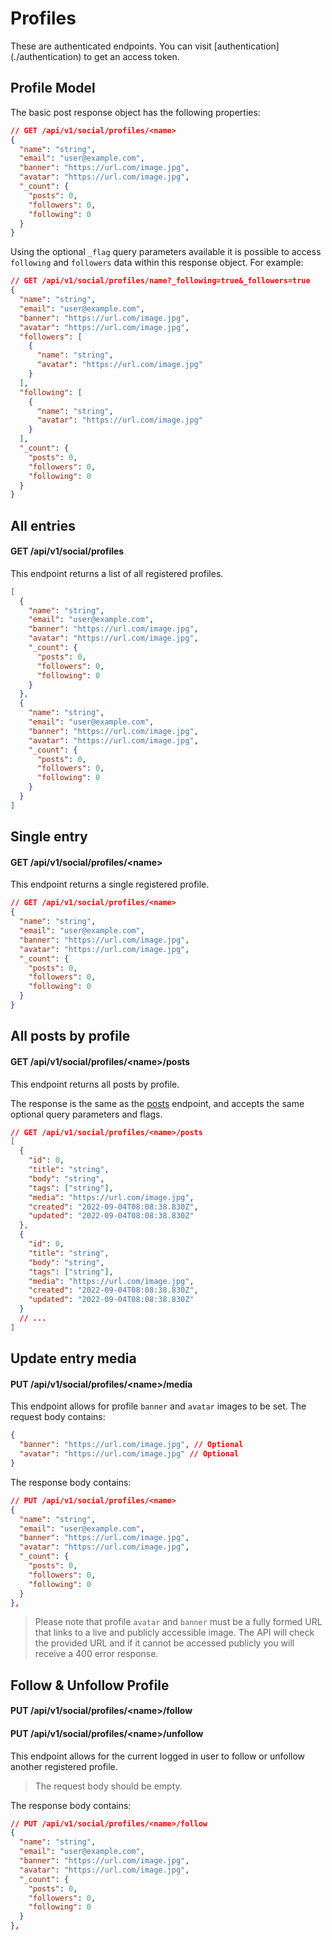 
# Profiles

<Callout type="warning" emoji="⚠️">
  These are authenticated endpoints. You can visit
  [authentication](./authentication) to get an access token.
</Callout>

## Profile Model

The basic post response object has the following properties:

```json
// GET /api/v1/social/profiles/<name>
{
  "name": "string",
  "email": "user@example.com",
  "banner": "https://url.com/image.jpg",
  "avatar": "https://url.com/image.jpg",
  "_count": {
    "posts": 0,
    "followers": 0,
    "following": 0
  }
}
```

Using the optional `_flag` query parameters available it is possible to access `following` and `followers` data within this response object. For example:

```json
// GET /api/v1/social/profiles/name?_following=true&_followers=true
{
  "name": "string",
  "email": "user@example.com",
  "banner": "https://url.com/image.jpg",
  "avatar": "https://url.com/image.jpg",
  "followers": [
    {
      "name": "string",
      "avatar": "https://url.com/image.jpg"
    }
  ],
  "following": [
    {
      "name": "string",
      "avatar": "https://url.com/image.jpg"
    }
  ],
  "_count": {
    "posts": 0,
    "followers": 0,
    "following": 0
  }
}
```

## All entries

#### GET /api/v1/social/profiles

This endpoint returns a list of all registered profiles.

```json
[
  {
    "name": "string",
    "email": "user@example.com",
    "banner": "https://url.com/image.jpg",
    "avatar": "https://url.com/image.jpg",
    "_count": {
      "posts": 0,
      "followers": 0,
      "following": 0
    }
  },
  {
    "name": "string",
    "email": "user@example.com",
    "banner": "https://url.com/image.jpg",
    "avatar": "https://url.com/image.jpg",
    "_count": {
      "posts": 0,
      "followers": 0,
      "following": 0
    }
  }
]
```

## Single entry

#### GET /api/v1/social/profiles/\<name>

This endpoint returns a single registered profile.

```json
// GET /api/v1/social/profiles/<name>
{
  "name": "string",
  "email": "user@example.com",
  "banner": "https://url.com/image.jpg",
  "avatar": "https://url.com/image.jpg",
  "_count": {
    "posts": 0,
    "followers": 0,
    "following": 0
  }
}
```

## All posts by profile

#### GET /api/v1/social/profiles/\<name>/posts

This endpoint returns all posts by profile.

The response is the same as the [posts](./posts#all-entries) endpoint, and accepts the same optional query parameters and flags.

```json
// GET /api/v1/social/profiles/<name>/posts
[
  {
    "id": 0,
    "title": "string",
    "body": "string",
    "tags": ["string"],
    "media": "https://url.com/image.jpg",
    "created": "2022-09-04T08:08:38.830Z",
    "updated": "2022-09-04T08:08:38.830Z"
  },
  {
    "id": 0,
    "title": "string",
    "body": "string",
    "tags": ["string"],
    "media": "https://url.com/image.jpg",
    "created": "2022-09-04T08:08:38.830Z",
    "updated": "2022-09-04T08:08:38.830Z"
  }
  // ...
]
```

## Update entry media

#### PUT /api/v1/social/profiles/\<name>/media

This endpoint allows for profile `banner` and `avatar` images to be set. The request body contains:

```json
{
  "banner": "https://url.com/image.jpg", // Optional
  "avatar": "https://url.com/image.jpg" // Optional
}
```

The response body contains:

```json
// PUT /api/v1/social/profiles/<name>
{
  "name": "string",
  "email": "user@example.com",
  "banner": "https://url.com/image.jpg",
  "avatar": "https://url.com/image.jpg",
  "_count": {
    "posts": 0,
    "followers": 0,
    "following": 0
  }
},
```

> Please note that profile `avatar` and `banner` must be a fully formed URL that links to a live and publicly accessible image. The API will check the provided URL and if it cannot be accessed publicly you will receive a 400 error response.

## Follow & Unfollow Profile

#### PUT /api/v1/social/profiles/\<name>/follow

#### PUT /api/v1/social/profiles/\<name>/unfollow

This endpoint allows for the current logged in user to follow or unfollow another registered profile.

> The request body should be empty.

The response body contains:

```json
// PUT /api/v1/social/profiles/<name>/follow
{
  "name": "string",
  "email": "user@example.com",
  "banner": "https://url.com/image.jpg",
  "avatar": "https://url.com/image.jpg",
  "_count": {
    "posts": 0,
    "followers": 0,
    "following": 0
  }
},
```
